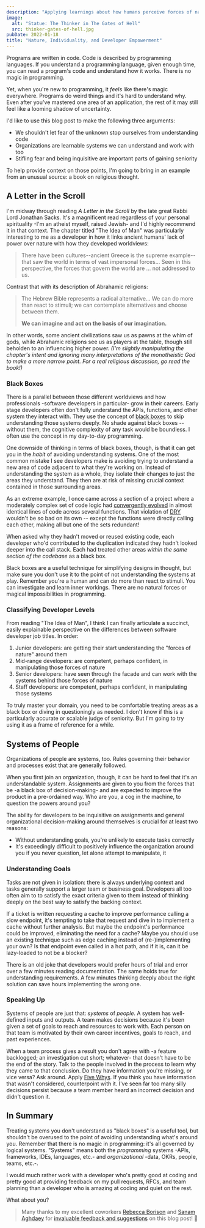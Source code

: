 ```yaml
---
description: "Applying learnings about how humans perceive forces of nature to how we understand code and organizations."
image:
  alt: "Statue: The Thinker in The Gates of Hell"
  src: thinker-gates-of-hell.jpg
pubDate: 2022-01-18
title: "Nature, Individuality, and Developer Empowerment"
---
```



<LabeledImage
	alt="The Thinker in The Gates of Hell"
	description="The Thinker in The Gates of Hell"
	original="https://giphy.com/gifs/spongebob-squarepants-leave-smooth-48FhEMYGWji8"
	src={thinkerGatesOfHell}
/>

Programs are written in code.
Code is described by programming languages.
If you understand a programming language, given enough time, you can read a program's code and understand how it works.
There is no magic in programming.

Yet, when you're new to programming, it _feels_ like there's magic everywhere.
Programs do weird things and it's hard to understand why.
Even after you've mastered one area of an application, the rest of it may still feel like a looming shadow of uncertainty.

I'd like to use this blog post to make the following three arguments:

- We shouldn't let fear of the unknown stop ourselves from understanding code
- Organizations are learnable systems we can understand and work with too
- Stifling fear and being inquisitive are important parts of gaining seniority

To help provide context on those points, I'm going to bring in an example from an unusual source: a book on religious thought.

## A Letter in the Scroll

I'm midway through reading _A Letter in the Scroll_ by the late great Rabbi Lord Jonathan Sacks.
It's a magnificent read regardless of your personal spirituality -I'm an atheist myself, raised Jewish- and I'd highly recommend it in that context.
The chapter titled "The Idea of Man" was particularly interesting to me as a developer in how it links ancient humans' lack of power over nature with how they developed worldviews:

> There have been cultures--ancient Greece is the supreme example--that saw the world in terms of vast impersonal forces...
> Seen in this perspective, the forces that govern the world are ... not addressed to us.

Contrast that with its description of Abrahamic religions:

> The Hebrew Bible represents a radical alternative...
> We can do more than react to stimuli; we can contemplate alternatives and choose between them.
>
> **We can imagine and act on the basis of our imagination.**

In other words, some ancient civilizations saw us as pawns at the whim of gods, while Abrahamic religions see us as players at the table, though still beholden to an influencing higher power.
_(I'm slightly manipulating the chapter's intent and ignoring many interpretations of the monotheistic God to make a more narrow point. For a real religious discussion, go read the book!)_

### Black Boxes

There is a parallel between those different worldviews and how professionals -software developers in particular- grow in their careers.
Early stage developers often don't fully understand the APIs, functions, and other system they interact with.
They use the concept of [black boxes](https://en.wikipedia.org/wiki/Black_box) to skip understanding those systems deeply.
No shade against black boxes -- without them, the cognitive complexity of any task would be boundless.
I often use the concept in my day-to-day programming.

One downside of thinking in terms of black boxes, though, is that it can get you in the _habit_ of avoiding understanding systems.
One of the most common mistake I see developers make is avoiding trying to understand a new area of code adjacent to what they're working on.
Instead of understanding the system as a whole, they isolate their changes to just the areas they understand.
They then are at risk of missing crucial context contained in those surrounding areas.

As an extreme example, I once came across a section of a project where a moderately complex set of code logic had [convergently evolved](https://en.wikipedia.org/wiki/Convergent_evolution) in almost identical lines of code across several functions.
That violation of [DRY](https://en.wikipedia.org/wiki/Don%27t_repeat_yourself) wouldn't be so bad on its own -- except the functions were directly calling each other, making all but one of the sets redundant!

When asked why they hadn't moved or reused existing code, each developer who'd contributed to the duplication indicated they hadn't looked deeper into the call stack.
Each had treated other areas _within the same section of the codebase_ as a black box.

Black boxes are a useful technique for simplifying designs in thought, but make sure you don't use it to the point of not understanding the systems at play.
Remember you're a human and can do more than react to stimuli.
You can investigate and learn inner workings.
There are no natural forces or magical impossibilities in programming.

### Classifying Developer Levels

From reading "The Idea of Man", I think I can finally articulate a succinct, easily explainable perspective on the differences between software developer job titles.
In order:

1. Junior developers: are getting their start understanding the "forces of nature" around them
2. Mid-range developers: are competent, perhaps confident, in manipulating those forces of nature
3. Senior developers: have seen through the facade and can work with the systems behind those forces of nature
4. Staff developers: are competent, perhaps confident, in manipulating those systems

To truly master your domain, you need to be comfortable treating areas as a black box or diving in questioningly as needed.
I don't know if this is a particularly accurate or scalable judge of seniority.
But I'm going to try using it as a frame of reference for a while.

## Systems of People

Organizations of people are systems, too.
Rules governing their behavior and processes exist that are generally followed.

When you first join an organization, though, it can be hard to feel that it's an understandable system.
Assignments are given to you from the forces that be -a black box of decision-making- and are expected to improve the product in a pre-ordained way.
Who are you, a cog in the machine, to question the powers around you?

The ability for developers to be inquisitive on assignments and general organizational decision-making around themselves is crucial for at least two reasons:

- Without understanding goals, you're unlikely to execute tasks correctly
- It's exceedingly difficult to positively influence the organization around you if you never question, let alone attempt to manipulate, it

### Understanding Goals

Tasks are not given in isolation: there is always underlying context and tasks generally support a larger team or business goal.
Developers all too often aim to to satisfy the exact criteria given to them instead of thinking deeply on the best way to satisfy the backing context.

If a ticket is written requesting a cache to improve performance calling a slow endpoint, it's tempting to take that request and dive in to implement a cache without further analysis.
But maybe the endpoint's performance could be improved, eliminating the need for a cache?
Maybe you should use an existing technique such as edge caching instead of (re-)implementing your own?
Is that endpoint even called in a hot path, and if it is, can it be lazy-loaded to not be a blocker?

There is an old joke that developers would prefer hours of trial and error over a few minutes reading documentation.
The same holds true for understanding requirements.
A few minutes thinking deeply about the right solution can save hours implementing the wrong one.

### Speaking Up

Systems of people are just that: _systems_ of _people_.
A system has well-defined inputs and outputs.
A team makes decisions because it's been given a set of goals to reach and resources to work with.
Each person on that team is motivated by their own career incentives, goals to reach, and past experiences.

When a team process gives a result you don't agree with -a feature backlogged; an investigation cut short; whatever- that doesn't have to be the end of the story.
Talk to the people involved in the process to learn why they came to that conclusion.
Do they have information you're missing, or vice versa?
Ask around.
Apply [Five Whys](https://en.wikipedia.org/wiki/Five_whys).
If you think you have information that wasn't considered, counterpoint with it.
I've seen far too many silly decisions persist because a team member heard an incorrect decision and didn't question it.

## In Summary

Treating systems you don't understand as "black boxes" is a useful tool, but shouldn't be overused to the point of avoiding understanding what's around you.
Remember that there is no magic in programming: it's all governed by logical systems.
"Systems" means both the _programming_ systems -APIs, frameworks, IDEs, languages, etc.- and _organizational_ -data, OKRs, people, teams, etc.-.

I would much rather work with a developer who's pretty good at coding and pretty good at providing feedback on my pull requests, RFCs, and team planning than a developer who is amazing at coding and quiet on the rest.

What about you?

> Many thanks to my excellent coworkers [Rebecca Borison](https://twitter.com/borisonr) and [Sanam Aghdaey](https://twitter.com/sanzi_sun) for [invaluable feedback and suggestions](https://github.com/JoshuaKGoldberg/Goldblog/pull/318) on this blog post! 🙏
